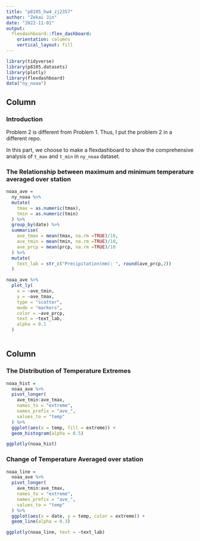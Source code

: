 ```yaml
---
title: "p8105_hw4_zj2357"
author: "Zekai Jin"
date: "2022-11-01"
output: 
  flexdashboard::flex_dashboard:
    orientation: columns
    vertical_layout: fill
---
```



```r
library(tidyverse)
library(p8105.datasets)
library(plotly)
library(flexdashboard)
data("ny_noaa")
```

Column {data-width=500}
-----------------------------------------------------------------------

### Introduction
Problem 2 is different from Problem 1. Thus, I put the problem 2 in a different repo. 

In this part, we choose to make a flexdashboard to show the comprehensive analysis of `t_max` and `t_min` in `ny_noaa` dataset.


### The Relationship between maximum and minimum temperature averaged over station

```r
noaa_ave =
  ny_noaa %>%
  mutate(
    tmax = as.numeric(tmax),
    tmin = as.numeric(tmin)
  ) %>%
  group_by(date) %>%
  summarise(
    ave_tmax = mean(tmax, na.rm =TRUE)/10,
    ave_tmin = mean(tmin, na.rm =TRUE)/10,
    ave_prcp = mean(prcp, na.rm =TRUE)/10
  ) %>%
  mutate(
    text_lab = str_c("Precipitation(mm): ", round(ave_prcp,2))
  )

noaa_ave %>%
  plot_ly(
    x = ~ave_tmin,
    y = ~ave_tmax,
    type = "scatter",
    mode = "markers",
    color = ~ave_prcp,
    text = ~text_lab,
    alpha = 0.1
  )
  
```

Column {data-width=500}
-----------------------------------------------------------------------

### The Distribution of Temperature Extremes

```r
noaa_hist =
  noaa_ave %>%
  pivot_longer(
    ave_tmin:ave_tmax,
    names_to = "extreme",
    names_prefix = "ave_",
    values_to = "temp"
  ) %>%
  ggplot(aes(x = temp, fill = extreme)) +
  geom_histogram(alpha = 0.5)

ggplotly(noaa_hist)
```

### Change of Temperature Averaged over station

```r
noaa_line =
  noaa_ave %>%
  pivot_longer(
    ave_tmin:ave_tmax,
    names_to = "extreme",
    names_prefix = "ave_",
    values_to = "temp"
  ) %>%
  ggplot(aes(x = date, y = temp, color = extreme)) +
  geom_line(alpha = 0.3)

ggplotly(noaa_line, text = ~text_lab)
```



